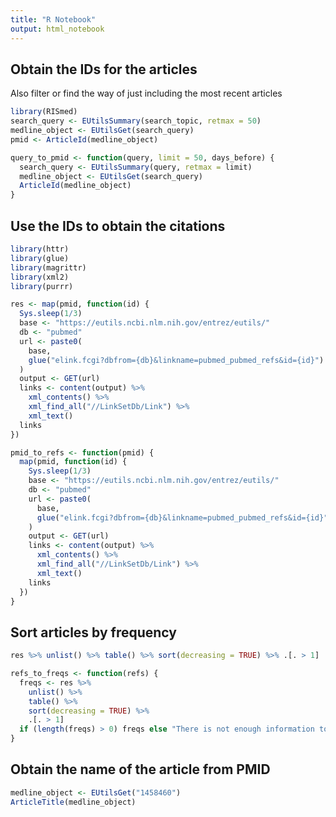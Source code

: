 ```yaml
---
title: "R Notebook"
output: html_notebook
---
```


## Obtain the IDs for the articles

Also filter or find the way of just including the most recent articles

```r
library(RISmed)
search_query <- EUtilsSummary(search_topic, retmax = 50)
medline_object <- EUtilsGet(search_query)
pmid <- ArticleId(medline_object)
```

```r
query_to_pmid <- function(query, limit = 50, days_before) {
  search_query <- EUtilsSummary(query, retmax = limit)
  medline_object <- EUtilsGet(search_query)
  ArticleId(medline_object)
}
```


## Use the IDs to obtain the citations

```r
library(httr)
library(glue)
library(magrittr)
library(xml2)
library(purrr)

res <- map(pmid, function(id) {
  Sys.sleep(1/3)
  base <- "https://eutils.ncbi.nlm.nih.gov/entrez/eutils/"
  db <- "pubmed"
  url <- paste0(
    base,
    glue("elink.fcgi?dbfrom={db}&linkname=pubmed_pubmed_refs&id={id}")
  )
  output <- GET(url)
  links <- content(output) %>% 
    xml_contents() %>% 
    xml_find_all("//LinkSetDb/Link") %>% 
    xml_text()
  links
})

```

```r
pmid_to_refs <- function(pmid) {
  map(pmid, function(id) {
    Sys.sleep(1/3)
    base <- "https://eutils.ncbi.nlm.nih.gov/entrez/eutils/"
    db <- "pubmed"
    url <- paste0(
      base,
      glue("elink.fcgi?dbfrom={db}&linkname=pubmed_pubmed_refs&id={id}")
    )
    output <- GET(url)
    links <- content(output) %>% 
      xml_contents() %>% 
      xml_find_all("//LinkSetDb/Link") %>% 
      xml_text()
    links
  })
}
```

## Sort articles by frequency

```r
res %>% unlist() %>% table() %>% sort(decreasing = TRUE) %>% .[. > 1]
```

```r
refs_to_freqs <- function(refs) {
  freqs <- res %>% 
    unlist() %>% 
    table() %>% 
    sort(decreasing = TRUE) %>% 
    .[. > 1]
  if (length(freqs) > 0) freqs else "There is not enough information to suggest any specific articles"
}
```

## Obtain the name of the article from PMID

```r
medline_object <- EUtilsGet("1458460")
ArticleTitle(medline_object)
```



